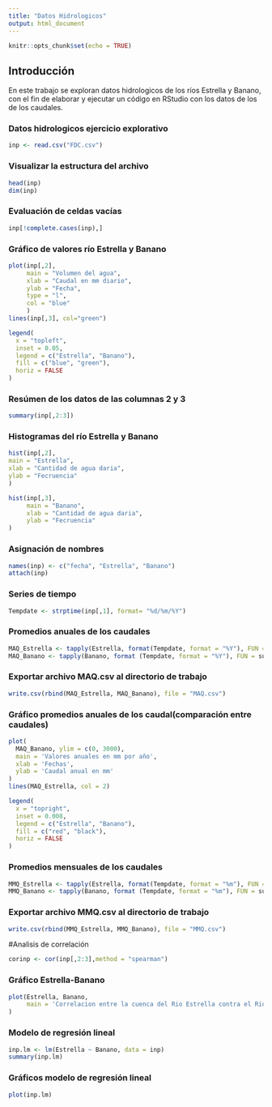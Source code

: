 ```yaml
---
title: "Datos Hidrologicos"
output: html_document
---
```


```r
knitr::opts_chunk$set(echo = TRUE)
```
## Introducción

En este trabajo se exploran datos hidrologicos de los ríos Estrella y Banano, con el fin de elaborar y ejecutar un código en RStudio con los datos de los de los caudales.


### Datos hidrologicos ejercicio explorativo
```r
inp <- read.csv("FDC.csv")
```

### Visualizar la estructura del archivo
```r
head(inp)
dim(inp)
```

### Evaluación de celdas vacías
```r
inp[!complete.cases(inp),]
```

### Gráfico de valores río Estrella y Banano
```r
plot(inp[,2],
     main = "Volumen del agua",
     xlab = "Caudal en mm diario",
     ylab = "Fecha",
     type = "l", 
     col = "blue"
     )
lines(inp[,3], col="green")

legend(  
  x = "topleft",  
  inset = 0.05,  
  legend = c("Estrella", "Banano"),  
  fill = c("blue", "green"),  
  horiz = FALSE  
)
```

### Resúmen de los datos de las columnas 2 y 3
```r
summary(inp[,2:3])
```

### Histogramas del río Estrella y Banano
```r
hist(inp[,2],
main = "Estrella",
xlab = "Cantidad de agua daria",
ylab = "Fecruencia"
)

hist(inp[,3],
     main = "Banano",
     xlab = "Cantidad de agua daria",
     ylab = "Fecruencia"
)
```

### Asignación de nombres
```r
names(inp) <- c("fecha", "Estrella", "Banano")
attach(inp)
```

### Series de tiempo
```r
Tempdate <- strptime(inp[,1], format= "%d/%m/%Y")
```

### Promedios anuales de los caudales
```r
MAQ_Estrella <- tapply(Estrella, format(Tempdate, format = "%Y"), FUN = sum)
MAQ_Banano <- tapply(Banano, format (Tempdate, format = "%Y"), FUN = sum)
```

### Exportar archivo MAQ.csv al directorio de trabajo
```r
write.csv(rbind(MAQ_Estrella, MAQ_Banano), file = "MAQ.csv")
```

### Gráfico promedios anuales de los caudal(comparación entre caudales)
```r
plot(
  MAQ_Banano, ylim = c(0, 3000),
  main = 'Valores anuales en mm por año',
  xlab = 'Fechas',
  ylab = 'Caudal anual en mm'
)
lines(MAQ_Estrella, col = 2)

legend(
  x = "topright",
  inset = 0.008,
  legend = c("Estrella", "Banano"),
  fill = c("red", "black"),
  horiz = FALSE
)
```

### Promedios mensuales de los caudales
```r
MMQ_Estrella <- tapply(Estrella, format(Tempdate, format = "%m"), FUN = sum)
MMQ_Banano <- tapply(Banano, format (Tempdate, format = "%m"), FUN = sum)
```

### Exportar archivo MMQ.csv al directorio de trabajo
```r
write.csv(rbind(MMQ_Estrella, MMQ_Banano), file = "MMQ.csv")
```

#Analisis de correlación
```r
corinp <- cor(inp[,2:3],method = "spearman")
```

### Gráfico Estrella-Banano
```r
plot(Estrella, Banano,
     main = 'Correlacion entre la cuenca del Rio Estrella contra el Rio Banano',
)
```

### Modelo de regresión lineal
```r
inp.lm <- lm(Estrella ~ Banano, data = inp)
summary(inp.lm)
```

### Gráficos modelo de regresión lineal
```r
plot(inp.lm)
```



```r

```